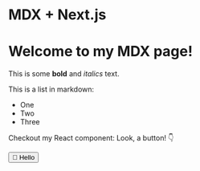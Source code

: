 # MDX + Next.js
# Welcome to my MDX page!
 
This is some **bold** and _italics_ text.
 
This is a list in markdown:
 
- One
- Two
- Three
 
Checkout my React component:
Look, a button! 👇

<Button>👋 Hello</Button>
